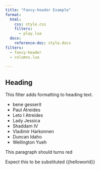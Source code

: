 ```yaml
---
title: "Fancy-header Example"
format: 
  html: 
    css: style.css
    filters: 
      - play.lua
  docx:
    reference-doc: style.docx
filters:
  - fancy-header
  - columns.lua
  
---
```


## Heading

This filter adds formatting to heading text.


::: {.twocol}

- bene gesserit
- Paul Atreides
- Leto I Atreides
- Lady Jessica
- Shaddam IV
- Vladimir Harkonnen
- Duncan Idaho
- Wellington Yueh

:::


::: {.red}

This paragraph should turns red

:::


Expect this to be substituted {{helloworld}}